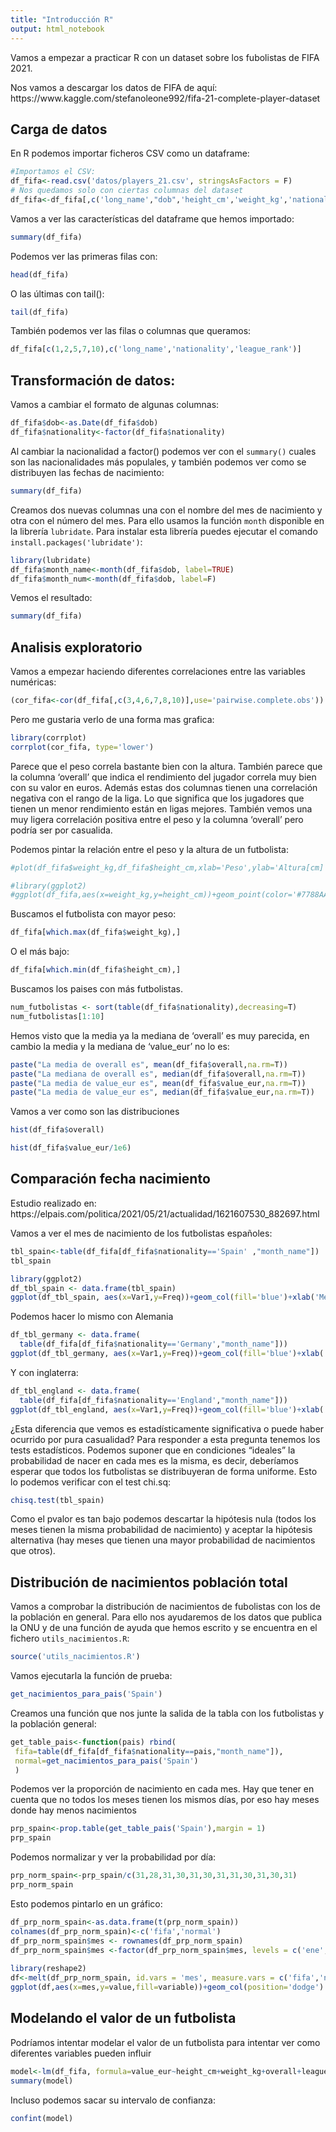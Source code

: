 ```yaml
---
title: "Introducción R"
output: html_notebook
---
```


Vamos a empezar a practicar R con un dataset sobre los fubolistas de FIFA 2021. 

Nos vamos a descargar los datos de FIFA de aquí:
https://www.kaggle.com/stefanoleone992/fifa-21-complete-player-dataset


## Carga de datos

En R podemos importar ficheros CSV como un dataframe:
```r
#Importamos el CSV:
df_fifa<-read.csv('datos/players_21.csv', stringsAsFactors = F)
# Nos quedamos solo con ciertas columnas del dataset
df_fifa<-df_fifa[,c('long_name',"dob",'height_cm','weight_kg','nationality','league_rank','overall','value_eur')]
```


Vamos a ver las características del dataframe que hemos importado:
```r
summary(df_fifa)
```

Podemos ver las primeras filas con:
```r
head(df_fifa)
```

O las últimas con tail():
```r
tail(df_fifa)
```


También podemos ver las filas o columnas que queramos:
```r
df_fifa[c(1,2,5,7,10),c('long_name','nationality','league_rank')]
```



## Transformación de datos:

Vamos a cambiar el formato de algunas columnas:
```r
df_fifa$dob<-as.Date(df_fifa$dob)
df_fifa$nationality<-factor(df_fifa$nationality)
```


Al cambiar la nacionalidad a factor() podemos ver con el `summary()` cuales son las nacionalidades más populales,
y también podemos ver como se distribuyen las fechas de nacimiento:
```r
summary(df_fifa)
```

Creamos dos nuevas columnas una con el nombre del mes de nacimiento y otra con el número del mes.
Para ello usamos la función `month` disponible en la librería `lubridate`. Para instalar esta librería puedes ejecutar el comando `install.packages('lubridate')`:
```r
library(lubridate)
df_fifa$month_name<-month(df_fifa$dob, label=TRUE)
df_fifa$month_num<-month(df_fifa$dob, label=F)
```

Vemos el resultado:
```r
summary(df_fifa)
```


## Analisis exploratorio

Vamos a empezar haciendo diferentes correlaciones entre las variables numéricas:
```r
(cor_fifa<-cor(df_fifa[,c(3,4,6,7,8,10)],use='pairwise.complete.obs'))
```


Pero me gustaria verlo de una forma mas grafica:
```r
library(corrplot)
corrplot(cor_fifa, type='lower')
```

Parece que el peso correla bastante bien con la altura. También parece que la columna 'overall' que indica el rendimiento del jugador correla muy bien con su valor en euros. Además estas dos columnas tienen una correlación negativa con el rango de la liga. Lo que significa que los jugadores que tienen un menor rendimiento están en ligas mejores. 
También vemos una muy ligera correlación positiva entre el peso y la columna 'overall' pero podría ser por casualida.

Podemos pintar la relación entre el peso y la altura de un futbolista:
```r
#plot(df_fifa$weight_kg,df_fifa$height_cm,xlab='Peso',ylab='Altura[cm]')

#library(ggplot2)
#ggplot(df_fifa,aes(x=weight_kg,y=height_cm))+geom_point(color='#7788AA')+geom_smooth(method='lm', formula=y~x)
```

Buscamos el futbolista con mayor peso:
```r
df_fifa[which.max(df_fifa$weight_kg),]
```
O el más bajo:
```r
df_fifa[which.min(df_fifa$height_cm),]
```


Buscamos los paises con más futbolistas.
```r
num_futbolistas <- sort(table(df_fifa$nationality),decreasing=T)
num_futbolistas[1:10]
```



Hemos visto que la media ya la mediana de 'overall' es muy parecida, en cambio la media y la mediana de 'value_eur' no lo es:
```r
paste("La media de overall es", mean(df_fifa$overall,na.rm=T))
paste("La mediana de overall es", median(df_fifa$overall,na.rm=T))
paste("La media de value_eur es", mean(df_fifa$value_eur,na.rm=T))
paste("La media de value_eur es", median(df_fifa$value_eur,na.rm=T))
```

Vamos a ver como son las distribuciones
```r
hist(df_fifa$overall)
```

```r
hist(df_fifa$value_eur/1e6)
```


## Comparación fecha nacimiento

Estudio realizado en: https://elpais.com/politica/2021/05/21/actualidad/1621607530_882697.html

Vamos a ver el mes de nacimiento de los futbolistas españoles:
```r
tbl_spain<-table(df_fifa[df_fifa$nationality=='Spain' ,"month_name"])
tbl_spain
```
```r
library(ggplot2)
df_tbl_spain <- data.frame(tbl_spain)
ggplot(df_tbl_spain, aes(x=Var1,y=Freq))+geom_col(fill='blue')+xlab('Mes')+ylab('Número')
```


Podemos hacer lo mismo con Alemania
```r
df_tbl_germany <- data.frame(
  table(df_fifa[df_fifa$nationality=='Germany',"month_name"]))
ggplot(df_tbl_germany, aes(x=Var1,y=Freq))+geom_col(fill='blue')+xlab('Mes')+ylab('Número')

```

Y con inglaterra:
```r
df_tbl_england <- data.frame(
  table(df_fifa[df_fifa$nationality=='England',"month_name"]))
ggplot(df_tbl_england, aes(x=Var1,y=Freq))+geom_col(fill='blue')+xlab('Mes')+ylab('Número')
```


¿Esta diferencia que vemos es estadísticamente significativa o puede haber ocurrido por pura casualidad?
Para responder a esta pregunta tenemos los tests estadísticos.
Podemos suponer que en condiciones "ideales" la probabilidad de nacer en cada mes es la misma, es decir, deberíamos esperar que todos los futbolistas se distribuyeran de forma uniforme.
Esto lo podemos verificar con el test chi.sq:
```r
chisq.test(tbl_spain)
```
Como el pvalor es tan bajo podemos descartar la hipótesis nula (todos los meses tienen la misma probabilidad de nacimiento) y aceptar la hipótesis alternativa (hay meses que tienen una mayor probabilidad de nacimientos que otros).


## Distribución de nacimientos población total

Vamos a comprobar la distribución de nacimientos de fubolistas con los de la población en general.
Para ello nos ayudaremos de los datos que publica la ONU y de una función de ayuda que hemos escrito y se encuentra en el fichero `utils_nacimientos.R`:
```r
source('utils_nacimientos.R')
```

Vamos ejecutarla la función de prueba:
```r
get_nacimientos_para_pais('Spain')
``` 


Creamos una función que nos junte la salida de la tabla con los futbolistas y la población general:
```r
get_table_pais<-function(pais) rbind(
 fifa=table(df_fifa[df_fifa$nationality==pais,"month_name"]),
 normal=get_nacimientos_para_pais('Spain')
 )
```

Podemos ver la proporción de nacimiento en cada mes. Hay que tener en cuenta que no todos los meses tienen los mismos días, por eso hay meses donde hay menos nacimientos
```r
prp_spain<-prop.table(get_table_pais('Spain'),margin = 1)
prp_spain
```

Podemos normalizar y ver la probabilidad por día:
```r
prp_norm_spain<-prp_spain/c(31,28,31,30,31,30,31,31,30,31,30,31)
prp_norm_spain
```

Esto podemos pintarlo en un gráfico:
```r
df_prp_norm_spain<-as.data.frame(t(prp_norm_spain))
colnames(df_prp_norm_spain)<-c('fifa','normal')
df_prp_norm_spain$mes <- rownames(df_prp_norm_spain)
df_prp_norm_spain$mes <-factor(df_prp_norm_spain$mes, levels = c('ene','feb','mar','abr','may','jun','jul','ago','sep','oct','nov','dic'))
  
library(reshape2)
df<-melt(df_prp_norm_spain, id.vars = 'mes', measure.vars = c('fifa','normal'))
ggplot(df,aes(x=mes,y=value,fill=variable))+geom_col(position='dodge')
```


## Modelando el valor de un futbolista

Podríamos intentar modelar el valor de un futbolista para intentar ver como diferentes variables pueden influir
```r
model<-lm(df_fifa, formula=value_eur~height_cm+weight_kg+overall+league_rank)
summary(model)
```

Incluso podemos sacar su intervalo de confianza:
```r
confint(model)
```